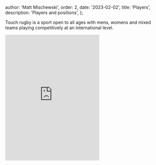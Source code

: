 
  author: 'Matt Mischewski',
  order: 2,
  date: '2023-02-02',
  title: 'Players',
  description: 'Players and positions',
};


Touch rugby is a sport open to all ages with mens, womens and mixed teams playing competitively at an international level.

<iframe
  className="aspect-video w-full"
  src="https://www.youtube.com/embed/q7vQciY-wrU"
  frameBorder="0"
  height="400"
  allowFullScreen
></iframe>

<PlayNav />
